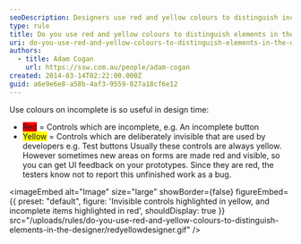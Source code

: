 ```yaml
---
seoDescription: Designers use red and yellow colours to distinguish incomplete and invisible controls on prototypes, enhancing UI feedback and tester clarity.
type: rule
title: Do you use red and yellow colours to distinguish elements in the designer?
uri: do-you-use-red-and-yellow-colours-to-distinguish-elements-in-the-designer
authors:
  - title: Adam Cogan
    url: https://ssw.com.au/people/adam-cogan
created: 2014-03-14T02:22:00.000Z
guid: a6e9e6e8-a58b-4af3-9559-027a18cf6e12
---
```


Use colours on incomplete is so useful in design time:

- <span style="background-color:red">Red</span> = Controls which are incomplete, e.g. An incomplete button
- <span style="background-color:yellow">Yellow</span> = Controls which are deliberately invisible that are used by developers e.g. Test buttons
Usually these controls are always yellow. However sometimes new areas on forms are made red and visible, so you can get UI feedback on your prototypes. Since they are red, the testers know not to report this unfinished work as a bug.


<imageEmbed
  alt="Image"
  size="large"
  showBorder={false}
  figureEmbed={{
    preset: "default",
    figure: 'Invisible controls highlighted in yellow, and incomplete items highlighted in red',
    shouldDisplay: true
  }}
  src="/uploads/rules/do-you-use-red-and-yellow-colours-to-distinguish-elements-in-the-designer/redyellowdesigner.gif"
/>